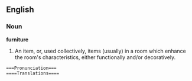 ==English==
===Noun===
'''furniture'''
# An item, or, used collectively, items (usually) in a room which enhance the room's characteristics, either functionally and/or decoratively. 

 ===Pronunciation===
 ====Translations====